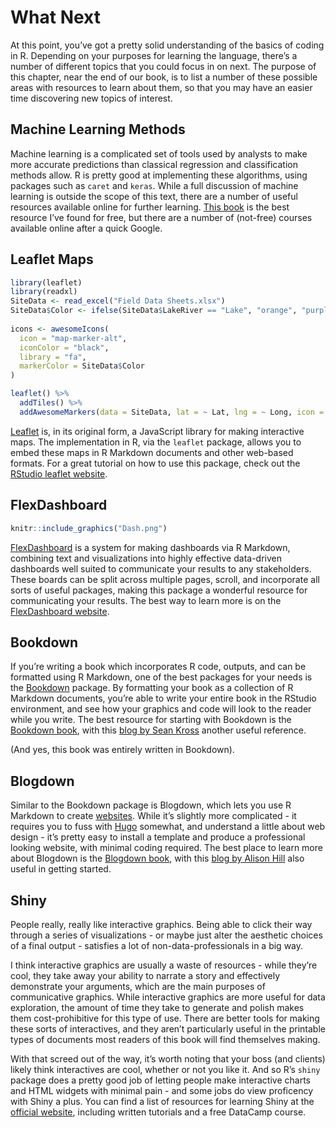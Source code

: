 # What Next

At this point, you've got a pretty solid understanding of the basics of coding in R. Depending on your purposes for learning the language, there's a number of different topics that you could focus in on next. The purpose of this chapter, near the end of our book, is to list a number of these possible areas with resources to learn about them, so that you may have an easier time discovering new topics of interest.

## Machine Learning Methods
Machine learning is a complicated set of tools used by analysts to make more accurate predictions than classical regression and classification methods allow. R is pretty good at implementing these algorithms, using packages such as `caret` and `keras`. While a full discussion of machine learning is outside the scope of this text, there are a number of useful resources available online for further learning. [This book](https://lgatto.github.io/IntroMachineLearningWithR/index.html) is the best resource I've found for free, but there are a number of (not-free) courses available online after a quick Google.

## Leaflet Maps
```r
library(leaflet)
library(readxl)
SiteData <- read_excel("Field Data Sheets.xlsx")
SiteData$Color <- ifelse(SiteData$LakeRiver == "Lake", "orange", "purple")
  
icons <- awesomeIcons(
  icon = "map-marker-alt",
  iconColor = "black",
  library = "fa",
  markerColor = SiteData$Color
)

leaflet() %>%
  addTiles() %>%
  addAwesomeMarkers(data = SiteData, lat = ~ Lat, lng = ~ Long, icon = icons, label = ~ as.character(Site), popup = ~ as.character(Text))
```

[Leaflet](https://leafletjs.com/) is, in its original form, a JavaScript library for making interactive maps. The implementation in R, via the `leaflet` package, allows you to embed these maps in R Markdown documents and other web-based formats. For a great tutorial on how to use this package, check out the [RStudio leaflet website](https://rstudio.github.io/leaflet/).

## FlexDashboard
```r
knitr::include_graphics("Dash.png")
```

[FlexDashboard](https://rmarkdown.rstudio.com/flexdashboard/) is a system for making dashboards via R Markdown, combining text and visualizations into highly effective data-driven dashboards well suited to communicate your results to any stakeholders. These boards can be split across multiple pages, scroll, and incorporate all sorts of useful packages, making this package a wonderful resource for communicating your results. The best way to learn more is on the [FlexDashboard website](https://rmarkdown.rstudio.com/flexdashboard/).

## Bookdown
If you're writing a book which incorporates R code, outputs, and can be formatted using R Markdown, one of the best packages for your needs is the [Bookdown](https://bookdown.org/) package. By formatting your book as a collection of R Markdown documents, you're able to write your entire book in the RStudio environment, and see how your graphics and code will look to the reader while you write. The best resource for starting with Bookdown is the [Bookdown book](https://bookdown.org/yihui/bookdown/), with this [blog by Sean Kross](http://seankross.com/2016/11/17/How-to-Start-a-Bookdown-Book.html) another useful reference.

(And yes, this book was entirely written in Bookdown).

## Blogdown
Similar to the Bookdown package is Blogdown, which lets you use R Markdown to create [websites](https://www.mikemahoney218.com/). While it's slightly more complicated - it requires you to fuss with [Hugo](https://gohugo.io/) somewhat, and understand a little about web design - it's pretty easy to install a template and produce a professional looking website, with minimal coding required. The best place to learn more about Blogdown is the [Blogdown book](https://bookdown.org/yihui/blogdown/), with this [blog by Alison Hill](https://alison.rbind.io/post/up-and-running-with-blogdown/) also useful in getting started.

## Shiny
People really, really like interactive graphics. Being able to click their way through a series of visualizations - or maybe just alter the aesthetic choices of a final output - satisfies a lot of non-data-professionals in a big way. 

I think interactive graphics are usually a waste of resources - while they're cool, they take away your ability to narrate a story and effectively demonstrate your arguments, which are the main purposes of communicative graphics. While interactive graphics are more useful for data exploration, the amount of time they take to generate and polish makes them cost-prohibitive for this type of use. There are better tools for making these sorts of interactives, and they aren't particularly useful in the printable types of documents most readers of this book will find themselves making.

With that screed out of the way, it's worth noting that your boss (and clients) likely think interactives are cool, whether or not you like it. And so R's `shiny` package does a pretty good job of letting people make interactive charts and HTML widgets with minimal pain - and some jobs do view proficency with Shiny a plus. You can find a list of resources for learning Shiny at the [official website](https://shiny.rstudio.com/), including written tutorials and a free DataCamp course.